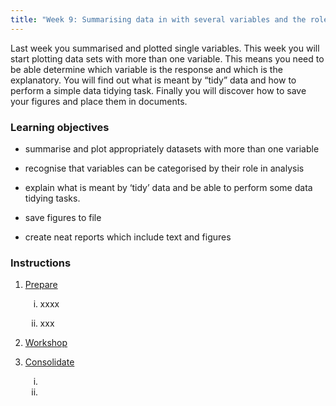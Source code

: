 ```yaml
---
title: "Week 9: Summarising data in with several variables and the role of variables in analysis"
---
```


Last week you summarised and plotted single variables. This week you will start plotting data sets with more than one variable. This means you need to be able determine which variable is the response and which is the explanatory. You will find out what is meant by "tidy" data and how to perform a simple data tidying task. Finally you will discover how to save your figures and place them in documents.




### Learning objectives

-   summarise and plot appropriately datasets with more than one variable

-   recognise that variables can be categorised by their role in analysis

-   explain what is meant by 'tidy' data and be able to perform some data tidying tasks.

-   save figures to file

-   create neat reports which include text and figures

### Instructions

1.  [Prepare](study_before_workshop.qmd)

    i.  xxxx

    ii. xxx

2.  [Workshop](workshop.qmd)

3.  [Consolidate](study_after_workshop.qmd)

    i.  

    ii. 
